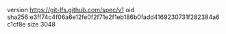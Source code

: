 version https://git-lfs.github.com/spec/v1
oid sha256:e3ff74c4f06a6e12fe0f2f71e2f1eb186b0fadd4169230731f282384a6c1cf8e
size 3048
